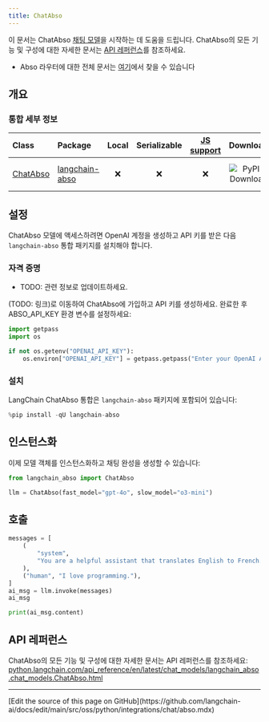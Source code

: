 ```yaml
---
title: ChatAbso
---
```


이 문서는 ChatAbso [채팅 모델](https://python.langchain.com/docs/concepts/chat_models/)을 시작하는 데 도움을 드립니다. ChatAbso의 모든 기능 및 구성에 대한 자세한 문서는 [API 레퍼런스](https://python.langchain.com/api_reference/en/latest/chat_models/langchain_abso.chat_models.ChatAbso.html)를 참조하세요.

- Abso 라우터에 대한 전체 문서는 [여기]([abso.ai](https://abso.ai))에서 찾을 수 있습니다

## 개요

### 통합 세부 정보

| Class | Package | Local | Serializable | [JS support](https://js.langchain.com/docs/integrations/chat/abso) | Downloads | Version |
| :--- | :--- | :---: | :---: |  :---: | :---: | :---: |
| [ChatAbso](https://python.langchain.com/api_reference/en/latest/chat_models/langchain_abso.chat_models.ChatAbso.html) | [langchain-abso](https://python.langchain.com/api_reference/en/latest/abso_api_reference.html) | ❌ | ❌ | ❌ | ![PyPI - Downloads](https://img.shields.io/pypi/dm/langchain-abso?style=flat-square&label=%20) | ![PyPI - Version](https://img.shields.io/pypi/v/langchain-abso?style=flat-square&label=%20) |

## 설정

ChatAbso 모델에 액세스하려면 OpenAI 계정을 생성하고 API 키를 받은 다음 `langchain-abso` 통합 패키지를 설치해야 합니다.

### 자격 증명

- TODO: 관련 정보로 업데이트하세요.

(TODO: 링크)로 이동하여 ChatAbso에 가입하고 API 키를 생성하세요. 완료한 후 ABSO_API_KEY 환경 변수를 설정하세요:

```python
import getpass
import os

if not os.getenv("OPENAI_API_KEY"):
    os.environ["OPENAI_API_KEY"] = getpass.getpass("Enter your OpenAI API key: ")
```

### 설치

LangChain ChatAbso 통합은 `langchain-abso` 패키지에 포함되어 있습니다:

```python
%pip install -qU langchain-abso
```

## 인스턴스화

이제 모델 객체를 인스턴스화하고 채팅 완성을 생성할 수 있습니다:

```python
from langchain_abso import ChatAbso

llm = ChatAbso(fast_model="gpt-4o", slow_model="o3-mini")
```

## 호출

```python
messages = [
    (
        "system",
        "You are a helpful assistant that translates English to French. Translate the user sentence.",
    ),
    ("human", "I love programming."),
]
ai_msg = llm.invoke(messages)
ai_msg
```

```python
print(ai_msg.content)
```

## API 레퍼런스

ChatAbso의 모든 기능 및 구성에 대한 자세한 문서는 API 레퍼런스를 참조하세요: [python.langchain.com/api_reference/en/latest/chat_models/langchain_abso.chat_models.ChatAbso.html](https://python.langchain.com/api_reference/en/latest/chat_models/langchain_abso.chat_models.ChatAbso.html)

---

<Callout icon="pen-to-square" iconType="regular">
  [Edit the source of this page on GitHub](https://github.com/langchain-ai/docs/edit/main/src/oss/python/integrations/chat/abso.mdx)
</Callout>
